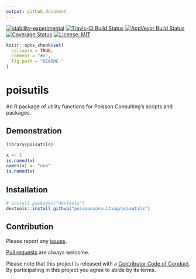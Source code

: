 ```yaml
---
output: github_document
---
```


<!-- README.md is generated from README.Rmd. Please edit that file -->

[![stability-experimental](https://img.shields.io/badge/stability-experimental-orange.svg)](https://github.com/joethorley/stability-badges#experimental)
[![Travis-CI Build Status](https://travis-ci.org/poissonconsulting/poisutils.svg?branch=master)](https://travis-ci.org/poissonconsulting/poisutils)
[![AppVeyor Build Status](https://ci.appveyor.com/api/projects/status/github/poissonconsulting/poisutils?branch=master&svg=true)](https://ci.appveyor.com/project/poissonconsulting/poisutils)
[![Coverage Status](https://img.shields.io/codecov/c/github/poissonconsulting/poisutils/master.svg)](https://codecov.io/github/poissonconsulting/poisutils?branch=master)
[![License: MIT](https://img.shields.io/badge/License-MIT-blue.svg)](https://opensource.org/licenses/MIT)

```r
knitr::opts_chunk$set(
  collapse = TRUE,
  comment = "#>",
  fig.path = "README-"
)
```

# poisutils

An R package of utility functions for Poisson Consulting's scripts and packages.

## Demonstration

```r
library(poisutils)

x <- 1
is.named(x)
names(x) <- "one"
is.named(x)
```

## Installation

```r
# install.packages("devtools")
devtools::install_github("poissonconsulting/poisutils")
```

## Contribution

Please report any [issues](https://github.com/poissonconsulting/poisutils/issues).

[Pull requests](https://github.com/poissonconsulting/poisutils/pulls) are always welcome.

Please note that this project is released with a [Contributor Code of Conduct](https://github.com/poissonconsulting/poisutils/blob/master/CONDUCT.md). 
By participating in this project you agree to abide by its terms.
